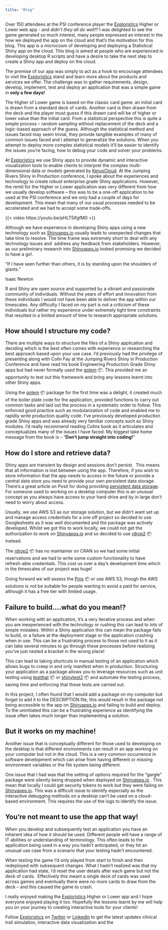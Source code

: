```yaml
---
title: "Blog"
---
```


Over 150 attendees at the PSI conference player the [Exploristics](https://exploristics.com/) Higher or Lower web app - and *didn't they all do well!?* I was delighted to see the game generated so much interest, many people expressed an interest in the how we deployed the app on the cloud and that's the motivation for this blog. This app is a microcosm of developing and deploying a Statistical Shiny app on the cloud. This blog is aimed at people who are experienced in developing desktop R scripts and have a desire to take the next step to create a Shiny app and deploy on the cloud.

The premise of our app was simply to act as a hook to encourage attendees to visit the [Exploristics](https://exploristics.com/) stand and learn more about the products and services we offer. The challenge was to gather requirements, design, develop, implement, test and deploy an application that was a simple game in **only a few days!**

The Higher of Lower game is based on the classic card game: an initial card is drawn from a standard deck of cards. Another card is then drawn from the deck and the player must guess if this drawn card will be of higher or lower value than the initial card. From a statistical perspective this is quite a simple process -- random sampling without replacement of the deck and a logic-based approach of the guess. Although the statistical method and issues faced may seem trivial, they provide tangible examples of many of common issues faced and I attempt to generalize the solutions. When you attempt to deploy more complex statistical models it'll be easier to identify the issues you're facing, how to debug your code and solver your problems.

At [Exploristics](https://exploristics.com/) we use Shiny apps to provide dynamic and interactive visualization tools to enable clients to interpret the complex multi-dimensional data or models generated by [KerusCloud](https://exploristics.com/keruscloud-platform-overview/). At the Jumping Rivers Shiny in Production conference, I spoke about the experiences and technology to create robust enterprise grade Shiny applications. However, the remit for the Higher or Lower application was very different from how we usually develop software -- this was to be a one-off application to be used at the PSI conference and we only had a couple of days for development. This mean that many of our usual processes needed to be accelerated and we had to accept some trade-offs.

{{< video https://youtu.be/pHLT5IfgfM0 >}}

Although we have experience in developing Shiny apps using a new technology such as [Shinyapps.io](https://www.shinyapps.io/) usually leads to unexpected changes that take time to resolve. The time frame was extremely short to deal with any technology issues and  address any feedback from stakeholders. However, as our preliminary research into [Shinyapps.io](https://www.shinyapps.io/) looked promising we decided to have a go!.

"If I have seen further than others, it is by standing upon the shoulders of giants."

Isaac Newton

R and Shiny are open source and supported by a vibrant and passionate community of individuals. Without the years of effort and innovation from these individuals I would not have been able to deliver the app within our timescales. Any difficulty I faced on my part is not a criticism of these individuals but rather my experience under extremely tight time constraints that resulted in a limited amount of time to research appropriate solutions.  

## How should I structure my code?

There are multiple ways to structure the files of a Shiny application and deciding which is the best often comes with experience or researching the best approach based upon your use case. I'd previously had the privilege of presenting along with Colin Fay at the Jumping Rivers Shiny in Production Conference and have read his book Engineering Production Grade Shiny apps but had never formally used the [golem](https://engineering-shiny.org/golem.html) 📦. This provided me an opportunity to test out this framework and bring any lessons learnt into other Shiny apps.

Using the [golem](https://engineering-shiny.org/golem.html) 📦 package for the first time was a delight, it created much of the boiler plate code for the application, provided functions to carry out common tasks and laid out the process in a systematic order to follow. This enforced good practice such as modularization of code and enabled me to rapidly write production quality code. I've previously developed production grade Shiny apps and was already very familiar concepts such as Shiny modules. I'd really recommend reading Colins book as it articulates and conceptualizes many of the issues I have faced. My biggest take home message from the book is -- "**Don't jump straight into coding!**"

## How do I store and retrieve data?

Shiny apps are transient by design and sessions don't persist.  This means that all information is lost between using the app. Therefore, if you wish to store information that the app needs to access in the future or provide a central data store you need to provide your own persistent data storage. There's a great article on Posit for doing providing [persistent data storage](https://shiny.posit.co/r/articles/build/persistent-data-storage/). For someone used to working on a desktop computer this is an unusual concept as you always have access to your hard-drive and by in large don't need to worry about access.

Usually, we use AWS S3 as our storage solution, but we didn't want set up and manage access credentials for a one off project so decided to use Googlesheets as it was well documented and the package was actively developed. Whilst we got this to work locally, we could not get the authorization to work on [Shinyapps.io](https://www.shinyapps.io/) and so decided to use [rdrop2](https://cran.r-project.org/web/packages/rdrop2/rdrop2.pdf) 📦 instead.

The [rdrop2](https://cran.r-project.org/web/packages/rdrop2/rdrop2.pdf) 📦 has no maintainer on CRAN so we had some initial reservations and we had to write some custom functionality to have refresh-able credentials. This cost us over a day's development time which in the timescales of our project was huge!

Going forward we will assess the [Pins](https://pins.rstudio.com/) 📦 or use AWS S3, though the AWS solutions is not be suitable for people wanting to avoid a paid for service, although it has a free tier with limited usage.

## Failure to build....what do you mean!?

When working with an application, it's a very iterative process and when you are inexperienced with the technology or rushing this can lead to lots of simple mistakes. Within a Shiny application this can mean the package fails to build, or a failure at the deployment stage or the application crashing when in use. This can be a frustrating process to those not used to it as it can take several minutes to go through these processes before realizing you've just nested a bracket in the wrong place!

This can lead to taking shortcuts in manual testing of an application which allows bugs to creep in and only manifest when in production. Structuring your application as a package allows you to leverage resources such as unit testing using [testthat](https://testthat.r-lib.org/) 📦 or [shinytest2](https://rstudio.github.io/shinytest2/) 📦 and automate the testing process, saving time and enforcing that these tests are carried out.

In this project, I often found that I would add a package on my computer but forget to add it to the DESCRIPTION file, this would result in the package not being accessible to the app on [Shinyapps.io](https://www.shinyapps.io/) and failing to build and deploy. To the uninitiated this can be a frustrating experience as identifying the issue often takes much longer than implementing a solution.

## But it works on my machine!

Another issue that is conceptually different for those used to developing on the desktop is that different environments can result in an app working on your computer but not in the cloud. This is a very common occurrence in software development which can arise from having different or missing environment variables or the file system being different.

One issue that I had was that the setting of options required for the "gargle" package were silently being dropped when deployed on [Shinyapps.io](https://www.shinyapps.io/) . This mean that locally I could get security tokens to work but they were failing on [Shinyapps.io](https://www.shinyapps.io/). This was a difficult issue to identify especially as the interactive debugging methods on a desktop can't be used on a cloud-based environment. This requires the use of the logs to identify the issue.

## You're not meant to use the app that way!

When you develop and subsequently test an application you have an inherent idea of how it should be used. Different people will have a range of IT abilities or understanding of terminology. This often leads to the application being used in a way you hadn't anticipated, or they hit an unusual use case from a scenario that your testing hadn't encountered.

When testing the game I'd only played from start to finish and then redeployed with subsequent changes. What I hadn't realized was that my application had state, I'd reset the user details after each game but not the deck of cards.  Effectively this meant a single deck of cards was used across games and eventually there were no more cards to draw from the deck -- and this caused the game to crash.

I really enjoyed making the [Exploristics](https://exploristics.com/) Higher or Lower app and I hope everyone enjoyed playing it too. Hopefully the lessons learnt by me will help you on your journey to creating interactive tools for your clients!

Follow [Exploristics](https://exploristics.com/) on [Twitter](https://twitter.com/Exploristics) or [LinkedIn](https://www.linkedin.com/company/exploristics/) to get the latest updates clinical trail simulation, interactive data visualization and the
